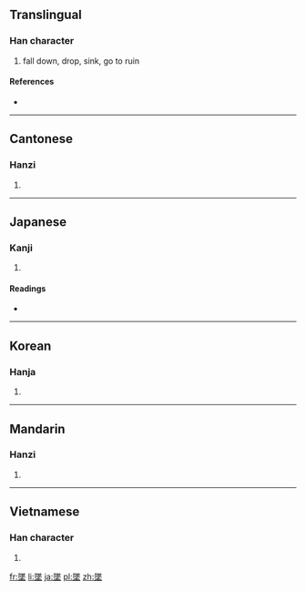{{also|坠}}
==Translingual==

===Han character===
{{Han char|rn=32|rad=土|as=12|sn=15|four=7810<sub>4</sub>|canj=弓人土 (NOG)|ids=⿱[[隊]][[土]]}}

# fall down, drop, sink, go to ruin

====References====
* {{Han ref|kx=0238.220|dkj=05451|dj=0477.070|hdz=10484.060|uh=589C|ud=22684|bh=BC59|bd=48217}}

----

==Cantonese==

===Hanzi===
{{yue-hanzi|jyut=|y=jeui6|sim=坠}}

# {{defn|lang=yue|sort=土12}}

----

==Japanese==

===Kanji===
{{ja-kanji|grade=c|rs=土12}}

# {{defn|lang=ja|sort=土12}}

====Readings====
* {{ja-readings|on=[[つい]] (tsui)|kun=[[おちる]] (ochiru)}}

----

==Korean==

===Hanja===
{{ko-hanja|hangeul=추|rv=chu|mr=ch'u}}

# {{defn|lang=ko|sort=土12}}

----

==Mandarin==

===Hanzi===
{{cmn-hanzi|sim=坠|pin=[[zhuì]] ([[zhui4]])|wg=chui<sup>4</sup>}}

# {{defn|lang=cmn|sort=土12}}

----

==Vietnamese==

===Han character===
{{vi-hantu|[[trụy]], [[truỵ]], [[đụi]]|rs=土12}}

# {{defn|lang=vi|sort=土12}}

[[fr:墜]]
[[li:墜]]
[[ja:墜]]
[[pl:墜]]
[[zh:墜]]